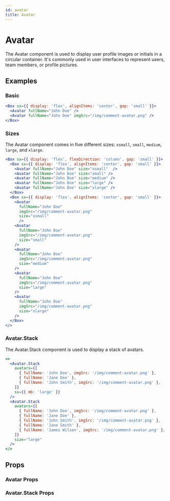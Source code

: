 ```yaml
---
id: avatar
title: Avatar
---
```


# Avatar

The Avatar component is used to display user profile images or initials in a circular container. It's commonly used in user interfaces to represent users, team members, or profile pictures.

## Examples

### Basic

```jsx live
<Box sx={{ display: 'flex', alignItems: 'center', gap: 'small' }}>
  <Avatar fullName="John Doe" />
  <Avatar fullName="John Doe" imgSrc="/img/comment-avatar.png" />
</Box>
```

### Sizes

The Avatar component comes in five different sizes: `xsmall`, `small`, `medium`, `large`, and `xlarge`.

```jsx live
<Box sx={{ display: 'flex', flexDirection: 'column', gap: 'small' }}>
  <Box sx={{ display: 'flex', alignItems: 'center', gap: 'small' }}>
    <Avatar fullName="John Doe" size="xsmall"  />
    <Avatar fullName="John Doe" size="small" />
    <Avatar fullName="John Doe" size="medium" />
    <Avatar fullName="John Doe" size="large" />
    <Avatar fullName="John Doe" size="xlarge" />
  </Box>
  <Box sx={{ display: 'flex', alignItems: 'center', gap: 'small' }}>
    <Avatar
      fullName="John Doe"
      imgSrc="/img/comment-avatar.png"
      size="xsmall"
      />
    <Avatar
      fullName="John Doe"
      imgSrc="/img/comment-avatar.png"
      size="small"
    />
    <Avatar
      fullName="John Doe"
      imgSrc="/img/comment-avatar.png"
      size="medium"
    />
    <Avatar
      fullName="John Doe"
      imgSrc="/img/comment-avatar.png"
      size="large"
    />
    <Avatar
      fullName="John Doe"
      imgSrc="/img/comment-avatar.png"
      size="xlarge"
    />
  </Box>
</>
```

### Avatar.Stack

The Avatar.Stack component is used to display a stack of avatars.

```jsx live
<>
  <Avatar.Stack
    avatars={[
      { fullName: 'John Doe', imgSrc: '/img/comment-avatar.png' },
      { fullName: 'Jane Doe' },
      { fullName: 'John Smith', imgSrc: '/img/comment-avatar.png' },
    ]}
    sx={{ mb: 'large' }}
  />
  <Avatar.Stack
    avatars={[
      { fullName: 'John Doe', imgSrc: '/img/comment-avatar.png' },
      { fullName: 'Jane Doe' },
      { fullName: 'John Smith', imgSrc: '/img/comment-avatar.png' },
      { fullName: 'Jane Smith' },
      { fullName: 'James Wilson', imgSrc: '/img/comment-avatar.png' },
    ]}
    size="large"
  />
</>
```

## Props

### Avatar Props

<Props of="Avatar" from="web" />

### Avatar.Stack Props

<Props of="Stack" from="web" />
